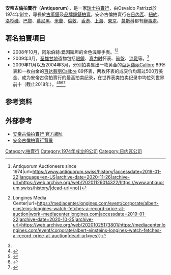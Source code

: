 '''安帝古倫拍賣行'''（'''Antiquorum'''），是一家[[瑞士|瑞士]][[拍賣行|拍賣行]]，由Osvaldo Patrizzi於1974年創立，專長於[[古董|古董]][[錶|錶]]及[[品牌|品牌]][[鐘錶|鐘錶]][[拍賣|拍賣]]。安帝古倫拍賣行在[[日內瓦|日內瓦]]、[[紐約|紐約]]、[[洛杉磯|洛杉磯]]、[[巴黎|巴黎]]、[[慕尼黑|慕尼黑]]、[[米蘭|米蘭]]、[[倫敦|倫敦]]、[[香港|香港]]、[[上海|上海]]、[[東京|東京]]、[[莫斯科|莫斯科]]都有[[辦事處|辦事處]]。

== 著名拍賣項目 ==

* 2008年10月，[[阿尔伯特·爱因斯坦|阿尔伯特·爱因斯坦]]的金色[[浪琴錶|浪琴]]手表。<ref name=":0">{{Cite web|title=HISTORY {{!}} Antiquorum Auctioneers since 1974|url=https://www.antiquorum.swiss/history/|accessdate=2019-01-22|language=en-US|archive-date=2020-11-26|archive-url=https://web.archive.org/web/20201126014322/https://www.antiquorum.swiss/history/|dead-url=no}}</ref><ref name=":02">{{Cite web|title=Albert Einstein’s Longines watch fetch... - 16/10/2008 {{!}} Longines Media Center|url=https://mediacenter.longines.com/event/corporate/albert-einsteins-longines-watch-fetches-a-record-price-at-auction|work=mediacenter.longines.com|accessdate=2019-01-22|archive-date=2020-10-25|archive-url=https://web.archive.org/web/20201025173801/https://mediacenter.longines.com/event/corporate/albert-einsteins-longines-watch-fetches-a-record-price-at-auction|dead-url=yes}}</ref>
* 2009年3月，[[圣雄甘地|圣雄甘地]]遺物包括[[眼鏡|眼鏡]]、[[真力時|真力时]]怀表、[[碗|碗]][[盤|盤]]、[[涼鞋|涼鞋]]等。<ref name=":0" />
*2009年11月以及2004年3月，分别拍卖售出一枚黄金的[[百达翡丽|百达翡丽]]Calibre 89怀表和一枚白金的[[百达翡丽|百达翡丽]]Calibre 89怀表，两枚怀表的成交价均超过500万美金、成为安帝古倫拍賣行的最高拍卖纪录'''，'''在世界表类拍卖纪录中均位列世界前十（截止2018年）。<ref>{{Cite web|url=https://catalog.antiquorum.swiss/en/lots/patek-philippe-lot-222-364?browse_all=1&page=1&q=Patek+Philippe+Calibre+89|title=The Yellow Gold Calibre 89 Patek Philippe|last=|first=|date=|website=catalog.antiquorum.swiss|archive-url=https://web.archive.org/web/20181124003703/https://catalog.antiquorum.swiss/en/lots/patek-philippe-lot-222-364?browse_all=1&page=1&q=Patek+Philippe+Calibre+89|archive-date=2018-11-24|dead-url=yes|access-date=2018-11-23}}</ref><ref>{{Cite news|url=https://www.hodinkee.com/articles/a-patek-philippe-caliber-89-for-sale-at-christies-new-york|title=Hands-On: A Patek Philippe Caliber 89, For Sale At Christie's New York - HODINKEE|work=HODINKEE|access-date=2018-11-23|language=en|archive-url=https://web.archive.org/web/20181123112127/https://www.hodinkee.com/articles/a-patek-philippe-caliber-89-for-sale-at-christies-new-york|archive-date=2018-11-23|dead-url=yes}}</ref><ref>{{Cite web|url=https://catalog.antiquorum.swiss/en/lots/patek-philippe-lot-51-301?browse_all=1&page=2&q=Patek+Philippe+Calibre+89|title=Patek, Philippe, Genève. The white gold "Calibre 89"|last=|first=|date=|website=catalog.antiquorum.swiss|archive-url=https://web.archive.org/web/20181124003638/https://catalog.antiquorum.swiss/en/lots/patek-philippe-lot-51-301?browse_all=1&page=2&q=Patek+Philippe+Calibre+89|archive-date=2018-11-24|dead-url=yes|access-date=2018-11-23}}</ref><ref>{{Cite news|url=https://www.jckonline.com/editorial-article/patek-philippe-calibre-89-sold-for-5-million/|title=Patek Philippe Calibre 89 sold for $5 million|work=JCK|access-date=2018-11-23|language=en-US|archive-url=https://web.archive.org/web/20181123112137/https://www.jckonline.com/editorial-article/patek-philippe-calibre-89-sold-for-5-million/|archive-date=2018-11-23|dead-url=yes}}</ref>

== 参考资料 ==
[[Category:拍賣行|Category:拍賣行]]
[[Category:1974年成立的公司|Category:1974年成立的公司]]
[[Category:日内瓦公司|Category:日内瓦公司]]
<references />
== 外部參考 ==
* [https://web.archive.org/web/20090312081755/http://www.antiquorum.com/eng/about_antiquorum/about_experts_ml.htm 安帝古倫拍賣行 官方網址]
* [http://www.watchbus.com/modules.php?name=News&file=article&sid=1430 安帝古倫拍賣行背景] {{Wayback|url=http://www.watchbus.com/modules.php?name=News&file=article&sid=1430 |date=20191207091724 }}